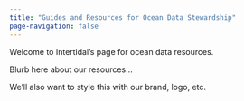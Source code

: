 ```yaml
---
title: "Guides and Resources for Ocean Data Stewardship"
page-navigation: false
---
```


Welcome to Intertidal's page for ocean data resources.

Blurb here about our resources...


We'll also want to style this with our brand, logo, etc.  

